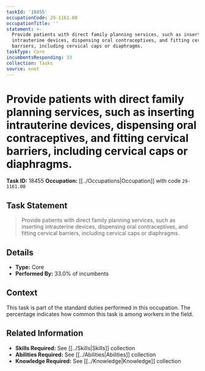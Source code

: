 ```yaml
---
taskId: '18455'
occupationCode: 29-1161.00
occupationTitle: ''
statement: >-
  Provide patients with direct family planning services, such as inserting
  intrauterine devices, dispensing oral contraceptives, and fitting cervical
  barriers, including cervical caps or diaphragms.
taskType: Core
incumbentsResponding: 33
collection: Tasks
source: onet
---
```

# Provide patients with direct family planning services, such as inserting intrauterine devices, dispensing oral contraceptives, and fitting cervical barriers, including cervical caps or diaphragms.

**Task ID:** 18455
**Occupation:** [[../Occupations|Occupation]] with code `29-1161.00`

## Task Statement

> Provide patients with direct family planning services, such as inserting intrauterine devices, dispensing oral contraceptives, and fitting cervical barriers, including cervical caps or diaphragms.

## Details

- **Type:** Core
- **Performed By:** 33.0% of incumbents

## Context

This task is part of the standard duties performed in this occupation. The percentage indicates how common this task is among workers in the field.

## Related Information

- **Skills Required:** See [[../Skills|Skills]] collection
- **Abilities Required:** See [[../Abilities|Abilities]] collection
- **Knowledge Required:** See [[../Knowledge|Knowledge]] collection
